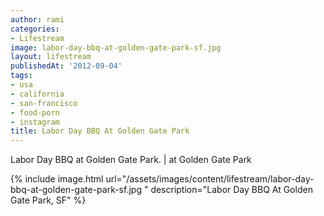 ```yaml
---
author: rami
categories:
- Lifestream
image: labor-day-bbq-at-golden-gate-park-sf.jpg
layout: lifestream
publishedAt: '2012-09-04'
tags:
- usa
- california
- san-francisco
- food-porn
- instagram
title: Labor Day BBQ At Golden Gate Park
---
```


Labor Day BBQ at Golden Gate Park. | at Golden Gate Park

{% include image.html url="/assets/images/content/lifestream/labor-day-bbq-at-golden-gate-park-sf.jpg " description="Labor Day BBQ At Golden Gate Park, SF" %}